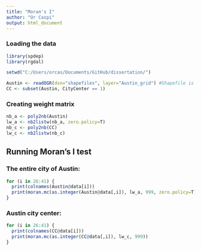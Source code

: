 ```yaml
---
title: "Moran's I"
author: "Or Caspi"
output: html_document
---
```


### Loading the data
```r
library(spdep)
library(rgdal)

setwd("C:/Users/orcas/Documents/GitHub/dissertation/")

Austin <- readOGR(dsn="shapefiles", layer="Austin_grid") #Shapefile is available in the repository 'Austin_grid.zip'
CC <- subset(Austin, CityCenter == 1)
```


### Creating weight matrix
```r
nb_a <- poly2nb(Austin)
lw_a <- nb2listw(nb_a, zero.policy=T)
nb_c <- poly2nb(CC)
lw_c <- nb2listw(nb_c)
```


## Running Moran's I test

### The entire city of Austin:
```r
for (i in 26:41) {
  print(colnames(Austin@data[i]))
  print(moran.mc(as.integer(Austin@data[,i]), lw_a, 999, zero.policy=T))
}
```

### Austin city center:
```r
for (i in 26:41) {
  print(colnames(CC@data[i]))
  print(moran.mc(as.integer(CC@data[,i]), lw_c, 999))
}
```
